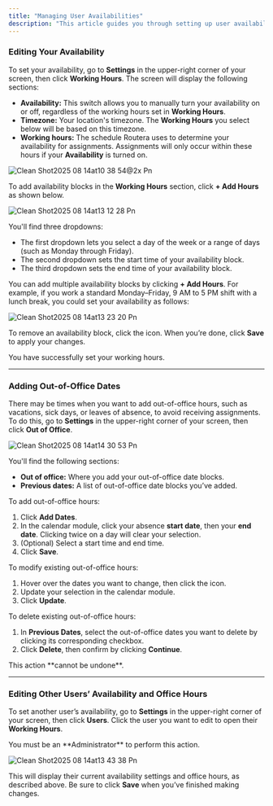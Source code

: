 ```yaml
---
title: "Managing User Availabilities"
description: "This article guides you through setting up user availability, an essential step for creating routers and receiving assignments."
---
```


### Editing Your Availability

To set your availability, go to **Settings** <Icon icon="gear" /> in the upper-right corner of your screen, then click **Working Hours**. The screen will display the following sections:

- **Availability:** This switch allows you to manually turn your availability on or off, regardless of the working hours set in **Working Hours**.
- **Timezone:** Your location's timezone. The **Working Hours** you select below will be based on this timezone.
- **Working hours:** The schedule Routera uses to determine your availability for assignments. Assignments will only occur within these hours if your **Availability** is turned on.

![Clean Shot2025 08 14at10 38 54@2x Pn](/images/CleanShot2025-08-14at10.38.54@2x.png)

To add availability blocks in the **Working Hours** section, click **\+ Add Hours** as shown below.

![Clean Shot2025 08 14at13 12 28 Pn](/images/CleanShot2025-08-14at13.12.28.png)

You'll find three dropdowns:

- The first dropdown lets you select a day of the week or a range of days (such as Monday through Friday).
- The second dropdown sets the start time of your availability block.
- The third dropdown sets the end time of your availability block.

You can add multiple availability blocks by clicking **\+ Add Hours**. For example, if you work a standard Monday–Friday, 9 AM to 5 PM shift with a lunch break, you could set your availability as follows:

![Clean Shot2025 08 14at13 23 20 Pn](/images/CleanShot2025-08-14at13.23.20.png)

To remove an availability block, click the <Icon icon="trash-can" /> icon. When you’re done, click **Save** to apply your changes.

<Check>
  You have successfully set your working hours.
</Check>

---

### Adding Out-of-Office Dates

There may be times when you want to add out-of-office hours, such as vacations, sick days, or leaves of absence, to avoid receiving assignments. To do this, go to **Settings** <Icon icon="gear" /> in the upper-right corner of your screen, then click **Out of Office**.

![Clean Shot2025 08 14at14 30 53 Pn](/images/CleanShot2025-08-14at14.30.53.png)

You'll find the following sections:

- **Out of office:** Where you add your out-of-office date blocks.
- **Previous dates:** A list of out-of-office date blocks you’ve added.

To add out-of-office hours:

1. Click <Icon icon="calendar" /> **Add Dates**.
2. In the calendar module, click your absence **start date**, then your **end date**. Clicking twice on a day will clear your selection.
3. (Optional) Select a start time and end time.
4. Click **Save**.

To modify existing out-of-office hours:

1. Hover over the dates you want to change, then click the <Icon icon="pencil" /> icon.
2. Update your selection in the calendar module.
3. Click **Update**.

To delete existing out-of-office hours:

1. In **Previous Dates**, select the out-of-office dates you want to delete by clicking its corresponding checkbox.
2. Click <Icon icon="trash-can" /> **Delete**, then confirm by clicking **Continue**.

<Note>
  This action **cannot be undone**.
</Note>

---

### Editing Other Users’ Availability and Office Hours

To set another user’s availability, go to **Settings** <Icon icon="gear" /> in the upper-right corner of your screen, then click **Users**. Click the user you want to edit to open their **Working Hours**.

<Note>
  You must be an **Administrator** to perform this action.
</Note>

![Clean Shot2025 08 14at13 43 38 Pn](/images/CleanShot2025-08-14at13.43.38.png)

This will display their current availability settings and office hours, as described above. Be sure to click **Save** when you’ve finished making changes.